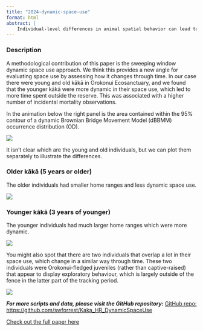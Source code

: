 ```yaml
---
title: "2024-dynamic-space-use"
format: html
abstract: |
    Individual-level differences in animal spatial behavior can lead to differential exposure to risk. We assessed the risk-exposure of a reintroduced population of kākā (Nestor meridionalis) in a fenced reserve in New Zealand by GPS tracking 10 individuals and comparing the proportion of each individual''s home range beyond the reserve''s fence in relation to age, sex, and fledging origin. To estimate dynamic space use, we used a sweeping window framework to estimate occurrence distributions (ODs) from temporally overlapping snapshots. For each OD, we calculated the proportion outside the reserve''s fence to assess temporal risk exposure, and the area, centroid, and overlap to represent the behavioral pattern of space use. Home range area declined significantly and consistently with age, and the space use of juvenile kākā was more dynamic, particularly in relation to locational changes of space use. The wider-ranging and more dynamic behavior of younger kākā resulted in more time spent outside the reserve, which aligned with a higher number of incidental mortality observations. Quantifying both home range and dynamic space use is an effective approach to assess risk exposure, which can provide guidance for management interventions. We also emphasize the dynamic space use approach, which is flexible and can provide insights into a species'' spatial ecology.
---
```


### Description
A methodological contribution of this paper is the sweeping window dynamic space use approach. We think this provides a new angle for evaluating space use by assessing how it changes through time. In our case there were young and old kākā in Orokonui Ecosanctuary, and we found that the younger kākā were more dynamic in their space use, which led to more time spent outside the reserve. This was associated with a higher number of incidental mortality observations.

In the animation below the right panel is the area contained within the 95% contour of a dynamic Brownian Bridge Movement Model (dBBMM) occurrence distribution (OD). 

![](..\images\all_ud_spatial_gif_20221115.gif)

It isn't clear which are the young and old individuals, but we can plot them separately to illustrate the differences.

### Older kākā (5 years or older)

The older individuals had smaller home ranges and less dynamic space use.

![](..\images\old_ud_viridis_gif_20221110.gif)

### Younger kākā (3 years of younger)

The younger individuals had much larger home ranges which were more dynamic.

![](..\images\young_ud_viridis_gif_20221110.gif)

You might also spot that there are two individuals that overlap a lot in their space use, which change in a similar way through time. These two individuals were Orokonui-fledged juveniles (rather than captive-raised) that appear to display exploratory behaviour, which is largely outside of the fence in the latter part of the tracking period.

![](..\images\t05_t08_ud_viridis_gif_20221110.gif)

***For more scripts and data, please visit the GitHub repository:***
[GitHub repo: https://github.com/swforrest/Kaka_HR_DynamicSpaceUse](https://github.com/swforrest/Kaka_HR_DynamicSpaceUse)

[Check out the full paper here](https://conbio.onlinelibrary.wiley.com/doi/10.1111/csp2.13119)